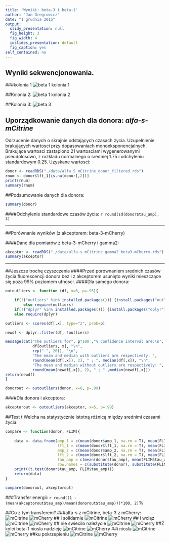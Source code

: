 ```yaml
---
title: 'Wyniki: beta-3 i beta-1'
author: "Jan Gregrowicz"
date: "1 grudnia 2015"
output:
  slidy_presentation: null
  fig_height: 3
  fig_width: 4
  ioslides_presentation: default
  fig_caption: yes
self_contained: no
---
```

<!--rmarkdown v1 -->
## Wyniki sekwencjonowania.
###kolonia 1
![beta 1 kolonia 1](seqbeta1kol1.jpg)

##Kolonia 2:
![beta 1 kolonia 2](seqbeta1kol2.jpg)


##Kolonia 3:
![beta 3](seqbeta3.jpg)


## Uporządkowanie danych dla donora: *alfa-s-mCitrine*

Odrzucenie danych o skrajnie odstających czasach życia. Uzupelnienie brakujących wartosci przy dopasowaniach monoeksponencjalnych. Brakujące wartosci zastapiono 21 wartosciami wygenerowanymi pseudolosowo, z rozkladu normalnego o sredniej 1.75 i odchyleniu standardowym 0.25. Uzyskane wartosci:

```r
donor <- readRDS("./data/alfa_S_mCitrine_donor_filtered.rds")
rnum <- donor$lft_1[is.na(donor[,2])]
print(rnum)
summary(rnum)
```

##Podsumowanie danych dla donora:
```r
summary(donor)
```

####Odchylenie standardowe czasów życia: `r round(sd(donor$tau_amp), 3)`

***
##Porównanie wyników (z akceptorem: beta-3-mCherry)

####Dane dla pomiarów z beta-3-mCherry i gamma2:
```r
akceptor <- readRDS("./data/alfa-s_mCitrine_gamma2_beta3-mCherry.rds")
summary(akceptor)
```
***

##Jeszcze trochę czyszczenia
####Przed porównaniem srednich czasów życia fluorescencji donora bez i z akceptorem usunięto wyniki mieszczące się poza 99% poziomem ufnosci. 
####Dla samego donora:

```r
outoutliers <- function (df, x=6, p=.95){

    if(!("outliers" %in% installed.packages())) {install.packages("outliers")}
        else require(outliers)
    if(!("dplyr" %in% installed.packages())) {install.packages("dplyr")}
    else require(dplyr)

outliers <- scores(df[,x], type="z", prob=p)

newdf <- dplyr::filter(df, !outliers)

message(cat("The outliers for", p*100 ,"% confidence interval are:\n", 
            df[outliers, x], "\n",
            rep("-", 20)), "\n", 
            "The mean and median with outliers are respectively: ", 
            round(mean(df[,x]), 2), " ; ", median(df[,x]), "\n",
            "The mean and median without outliers are respectively: ", 
            round(mean(newdf[,x]), 2), " ; " ,median(newdf[,x]))
return(newdf)
}

donorout <- outoutliers(donor, x=6, p=.99)
```

####Dla donora i akceptora:
```r
akceptorout <- outoutliers(akceptor, x=5, p=.99)
```

##Test t Welcha na statystycznie istotną różnicą między srednimi czasami życia:
```r
compare <- function(donor, FLIM){
    
    data <- data.frame(amp_1 = c(mean(donor$amp_1, na.rm = T), mean(FLIM$amp_1)), 
                       lft_1 = c(mean(donor$lft_1, na.rm = T), mean(FLIM$lft_1)), 
                       amp_2 = c(mean(donor$amp_2, na.rm = T), mean(FLIM$amp_2)), 
                       lft_2 = c(mean(donor$lft_2, na.rm = T), mean(FLIM$lft_2)),
                       tau_amp = c(mean(donor$tau_amp), mean(FLIM$tau_amp)),
                       row.names = c(substitute(donor), substitute(FLIM)))
    print((t.test(donor$tau_amp, FLIM$tau_amp)))
    return(data)
}

compare(donorout, akceptorout)
```

###Transfer energii: `r round((1 - (mean(akceptorout$tau_amp)/mean(donorout$tau_amp)))*100, 2)`%

##Co z tym transferem?
###alfa-s z mCitrine, beta-3 z mCherry:
![mCitrine](beta3_1_0.jpg)
![mCherry](beta3_1_1.jpg)
## i solidarnie
![mCitrine](beta3_2_0.jpg)
![mCherry](beta3_2_1.jpg)
## i wciąż
![mCitrine](beta3_3_0.jpg)
![mCherry](beta3_3_1.jpg)
## nie swiecilo należycie
![mCitrine](beta3_4_0.jpg)
![mCherry](beta3_4_1.jpg)
##Z kolei beta-1 niosla nadzieję
![mCitrine](beta1_1_0.jpg)
![mCherry](beta1_1_1.jpg)
##i niosla
![mCitrine](beta1_2_0.jpg)
![mCherry](beta1_2_1.jpg)
##ku pokrzepieniu
![mCitrine](beta1_3_0.jpg)
![mCherry](beta1_4_1.jpg)


